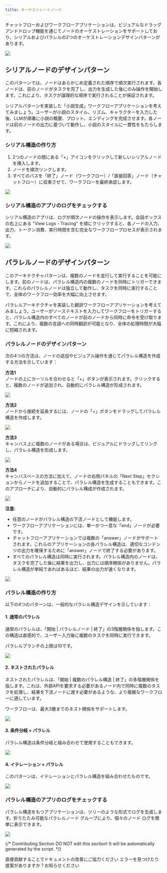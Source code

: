 ```yaml
---
title: オーケストレートノード
---
```


チャットフローおよびワークフローアプリケーションは、ビジュアルなドラッグアンドドロップ機能を通じてノードのオーケストレーションをサポートしており、シリアルおよびパラレルの2つのオーケストレーションデザインパターンがあります。

![](https://assets-docs.dify.ai/dify-enterprise-mintlify/jp/guides/workflow/3984e13db72e2bd19870f5764ec000cf.jpeg)

## シリアルノードのデザインパターン

このパターンでは、ノードはあらかじめ定義された順序で順次実行されます。各ノードは、前のノードがタスクを完了し、出力を生成した後にのみ操作を開始します。これにより、タスクが論理的な順序で実行されることが保証されます。

シリアルパターンを実装した「小説生成」ワークフローアプリケーションを考えてみましょう。ユーザーが小説のスタイル、リズム、キャラクターを入力した後、LLMが順番に小説の概要、プロット、エンディングを完成させます。各ノードは前のノードの出力に基づいて動作し、小説のスタイルに一貫性をもたらします。

### シリアル構造の作り方

1. 2つのノードの間にある「+」アイコンをクリックして新しいシリアルノードを挿入します。
2. ノードを順次リンクします。
3. すべてのパスを「終了」ノード（ワークフロー）/「直接回答」ノード（チャットフロー）に収束させて、ワークフローを最終承認します。

![](https://assets-docs.dify.ai/dify-enterprise-mintlify/jp/guides/workflow/e8e884e146994b5f95cb16ec31cdd81b.png)

### シリアル構造のアプリのログをチェックする

シリアル構造のアプリは、ログが順次ノードの操作を表示します。会話ボックスの右上にある "View Logs - Tracing" を順にクリックすると、各ノードの入力、出力、トークン消費、実行時間を含む完全なワークフロープロセスが表示されます。

![](https://assets-docs.dify.ai/dify-enterprise-mintlify/jp/guides/workflow/1707ee3651f154fcb90c882a2aeab6e9.png)

## パラレルノードのデザインパターン

このアーキテクチャパターンは、複数のノードを並行して実行することを可能にします。前のノードは、パラレル構造内の複数のノードを同時にトリガーできます。これらのパラレルノードは独立して動作し、タスクを同時に実行することで、全体のワークフロー効率を大幅に向上させます。

パラレルアーキテクチャを実装した翻訳ワークフローアプリケーションを考えてみましょう。ユーザーがソーステキストを入力してワークフローをトリガーすると、パラレル構造内のすべてのノードが前のノードから同時に命令を受け取ります。これにより、複数の言語への同時翻訳が可能となり、全体の処理時間が大幅に短縮されます。

### パラレルノードのデザインパターン

次の4つの方法は、ノードの追加やビジュアル操作を通じてパラレル構造を作成する方法を示しています：

**方法1**\
ノードの上にカーソルを合わせると「+」ボタンが表示されます。クリックすると、複数のノードが追加され、自動的にパラレル構造が形成されます。

![](https://assets-docs.dify.ai/dify-enterprise-mintlify/jp/guides/workflow/b93ff4b81f2a5526a8787aa1e9fb314d.png)

**方法2**\
ノードから接続を延長するには、ノードの「+」ボタンをドラッグしてパラレル構造を作成します。

![](https://assets-docs.dify.ai/dify-enterprise-mintlify/jp/guides/workflow/8deebdb38e3848966ed667e6ed97bdce.png)

**方法3**\
キャンバス上に複数のノードがある場合は、ビジュアルにドラッグしてリンクし、パラレル構造を形成します。

![](https://assets-docs.dify.ai/dify-enterprise-mintlify/jp/guides/workflow/3997bca0f5efa1a3c4a214dbe3ed1f0c.png)

**方法4**\
キャンバスベースの方法に加えて、ノードの右側パネルの「Next Step」セクションからノードを追加することで、パラレル構造を生成することもできます。このアプローチにより、自動的にパラレル構成が作成されます。

![](https://assets-docs.dify.ai/dify-enterprise-mintlify/jp/guides/workflow/516d11ac4c75ecf394da371f76feb89c.png)

**注意:**

* 任意のノードがパラレル構造の下流ノードとして機能します。
* ワークフローアプリケーションには、単一かつ一意な「end」ノードが必要です。
* チャットフローアプリケーションでは複数の「answer」ノードがサポートされます。これらのアプリケーションの各パラレル構造は、適切なコンテンツの出力を確保するために「answer」ノードで終了する必要があります。
* すべてのパラレル構造は同時に実行されます。パラレル構造内のノードは、タスクを完了した後に結果を出力し、出力には順序関係がありません。パラレル構造が単純であればあるほど、結果の出力が速くなります。

![](https://assets-docs.dify.ai/dify-enterprise-mintlify/jp/guides/workflow/1d0884e4c9bfa548d84849871719d646.png)

### パラレル構造の作り方

以下の4つのパターンは、一般的なパラレル構造デザインを示しています：

#### 1. 通常のパラレル

通常のパラレルは、「開始 | パラレルノード | 終了」の3階層関係を指します。この構造は直感的で、ユーザー入力後に複数のタスクを同時に実行できます。

パラレルブランチの上限は10です。

![](https://assets-docs.dify.ai/dify-enterprise-mintlify/jp/guides/workflow/5ba85864454880561ec95a37db382f20.png)

#### 2. ネストされたパラレル

ネストされたパラレルは、「開始 | 複数のパラレル構造 | 終了」の多階層関係を指します。これは、外部APIを要求する必要があるノード内で同時に複数のタスクを処理し、結果を下流ノードに渡す必要があるような、より複雑なワークフローに適しています。

ワークフローは、最大3層までのネスト関係をサポートします。

![](https://assets-docs.dify.ai/dify-enterprise-mintlify/jp/guides/workflow/036f9fcfb1d0f8dedbd34e90ebb64c29.png)

#### 3. 条件分岐 + パラレル

パラレル構造は条件分岐と組み合わせて使用することもできます。

![](https://assets-docs.dify.ai/dify-enterprise-mintlify/jp/guides/workflow/d28637a39327032fa333fd49b9dd2e73.png)

#### 4. イテレーション + パラレル

このパターンは、イテレーションとパラレル構造を組み合わせたものです。

![](https://assets-docs.dify.ai/dify-enterprise-mintlify/jp/guides/workflow/bc06917031cf52c2e3d8cf9fe8a8dc8b.png)

### パラレル構造のアプリのログをチェックする

パラレル構造をもつアプリケーションは、ツリーのような形式でログを生成します。折りたたみ可能なパラレルノード グループにより、個々のノード ログを簡単に表示できます。

![](https://assets-docs.dify.ai/dify-enterprise-mintlify/jp/guides/workflow/ad6acb838b58d2e0c8f99669b24aa20d.png)

{/*
Contributing Section
DO NOT edit this section!
It will be automatically generated by the script.
*/}

<CardGroup cols="2">
    <Card
        title="このページを編集する"
        icon="pen-to-square"
        href="https://github.com/langgenius/dify-docs-mintlify/edit/main/ja-jp/guides/workflow/orchestrate-node.mdx"
    >
        直接貢献することでドキュメントの改善にご協力ください
    </Card>
    <Card
        title="問題を報告する"
        icon="github"
        href="https://github.com/langgenius/dify-docs-mintlify/issues/new?title=ドキュメントの問題%3A%20strate-n&body=%23%23%20問題の説明%0A%3C%21--%20発見した問題について簡単に説明してください%20--%3E%0A%0A%23%23%20ページリンク%0Ahttps%3A%2F%2Fgithub.com%2Flanggenius%2Fdify-docs-mintlify%2Fblob%2Fmain%2Fja-jp/guides/workflow%2Forchestrate-node.mdx%0A%0A%23%23%20提案される変更%0A%3C%21--%20特定の変更案がある場合は、ここで説明してください%20--%3E%0A%0A%3C%21--%20ドキュメントの品質向上にご協力いただきありがとうございます！%20--%3E"
    >
        エラーを見つけたり提案がありますか？お知らせください
    </Card>
</CardGroup>
